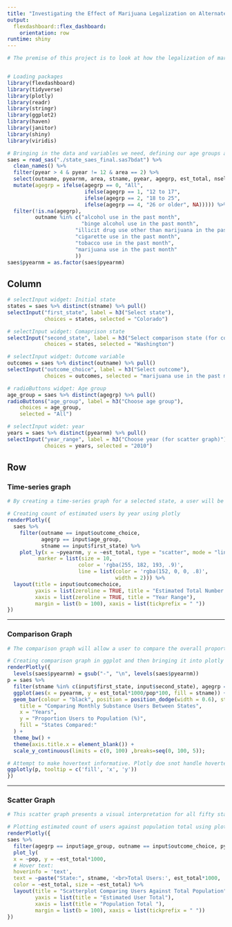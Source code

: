 ```yaml
---
title: "Investigating the Effect of Marijuana Legalization on Alternate Substance Use" 
output: 
  flexdashboard::flex_dashboard:
    orientation: row
runtime: shiny
---
```


```r
# The premise of this project is to look at how the legalization of marijuana has affected the use of other substances, such as illicit drugs, alcohol and cigarettes. The dataset being utilized comes from The National Survey on Drug Use and Health (NSDUH), which measures the prevalence and correlates of drug use in the United States both quarterly and annually. Furthermore, to investigate potential differences in states that have legalized marijuana from the period prior to legalization and after, through time-series graphs. Another important comparison to make would be between states that have legalized marijuana and those that haven't to better understand any potential changes in substance use due to legalization.


# Loading packages 
library(flexdashboard)
library(tidyverse)
library(plotly)
library(readr)
library(stringr)
library(ggplot2)
library(haven)
library(janitor)
library(shiny)
library(viridis)

# Bringing in the data and variables we need, defining our age groups and outcome variables.   
saes = read_sas("./state_saes_final.sas7bdat") %>%
  clean_names() %>% 
  filter(pyear > 4 & pyear != 12 & area == 2) %>% 
  select(outname, pyearnm, area, stname, pyear, agegrp, est_total, nsel, ncomp, pop) %>% 
  mutate(agegrp = ifelse(agegrp == 0, "All",
                         ifelse(agegrp == 1, "12 to 17",
                         ifelse(agegrp == 2, "18 to 25",
                         ifelse(agegrp == 4, "26 or older", NA))))) %>% 
  filter(!is.na(agegrp),
         outname %in% c("alcohol use in the past month", 
                        "binge alcohol use in the past month",
                      "illicit drug use other than marijuana in the past month",
                      "cigarette use in the past month",
                      "tobacco use in the past month",
                      "marijuana use in the past month"
                      )) 
saes$pyearnm = as.factor(saes$pyearnm)
```

Column {.sidebar}
-----------------------------------------------------------------------

```r
# selectInput widget: Initial state
states = saes %>% distinct(stname) %>% pull()
selectInput("first_state", label = h3("Select state"),
            choices = states, selected = "Colorado")

# selectInput widget: Comaprison state
selectInput("second_state", label = h3("Select comparison state (for comparison graph)"),
            choices = states, selected = "Washington")

# selectInput widget: Outcome variable 
outcomes = saes %>% distinct(outname) %>% pull()
selectInput("outcome_choice", label = h3("Select outcome"),
            choices = outcomes, selected = "marijuana use in the past month")

# radioButtons widget: Age group
age_group = saes %>% distinct(agegrp) %>% pull()
radioButtons("age_group", label = h3("Choose age group"),
    choices = age_group, 
    selected = "All")

# selectInput widet: year
years = saes %>% distinct(pyearnm) %>% pull()
selectInput("year_range", label = h3("Choose year (for scatter graph)"), 
            choices = years, selected = "2010")

```

Row {.tabset .tabset-fade}
-----------------------------------------------------------------------

### Time-series graph

```r
# By creating a time-series graph for a selected state, a user will be able to visualize the overall trend for a specific substance across the ten year time period. Users can view this across various age groups or for all age groups combined to view potential differences by age and by state.

# Creating count of estimated users by year using plotly
renderPlotly({
  saes %>% 
    filter(outname == input$outcome_choice,
           agegrp == input$age_group,
           stname == input$first_state) %>% 
    plot_ly(x = ~pyearnm, y = ~est_total, type = "scatter", mode = "lines+markers", hoverinfo = 'text', text = ~paste("Years:", pyearnm, '<br>', "Total count:", est_total),
          marker = list(size = 10,
                       color = 'rgba(255, 182, 193, .9)',
                       line = list(color = 'rgba(152, 0, 0, .8)',
                                   width = 2))) %>%
  layout(title = input$outcomechoice,
         yaxis = list(zeroline = TRUE, title = "Estimated Total Number of Users (in thousands)"),
         xaxis = list(zeroline = TRUE, title = "Year Range"),
         margin = list(b = 100), xaxis = list(tickprefix = " "))
})
```

-----------------------------------------------------------------------

### Comparison Graph

```r
# The comparison graph will allow a user to compare the overall proportion of substance users in a state for a specific substance by year and also to view overall trends across the time period. Users can view this across various age groups or for all age groups combined to view potential differences by age and by state. The graph will also allow users to look at one state solely without a comparison.   

# Creating comparison graph in ggplot and then bringing it into plotly using ggplotly
renderPlotly({
  levels(saes$pyearnm) = gsub("-", "\n", levels(saes$pyearnm))
p = saes %>%
  filter(stname %in% c(input$first_state, input$second_state), agegrp == input$age_group, outname == input$outcome_choice) %>%
  ggplot(aes(x = pyearnm, y = est_total*1000/pop*100, fill = stname)) +
  geom_bar(colour = "black", position = position_dodge(width = 0.6), stat = "identity") + labs(
    title = "Comparing Monthly Substance Users Between States",
    x = "Years",
    y = "Proportion Users to Population (%)",
    fill = "States Compared:"
  ) + 
  theme_bw() +
  theme(axis.title.x = element_blank()) +
  scale_y_continuous(limits = c(0, 100) ,breaks=seq(0, 100, 5));

# Attempt to make hovertext informative. Plotly doe snot handle hovertext well when creating the graph from ggplot
ggplotly(p, tooltip = c('fill', 'x', 'y'))
})

```

-----------------------------------------------------------------------

### Scatter Graph

```r
# This scatter graph presents a visual interpretation for all fifty states and the estimated total population that uses a specific substance relative to the total population for the given year selected. States with greater populations will be located farther on the right side of the graph and substances with greater estimated users will be located higher on the graph. This should provide users with a method of comparing states to one another relative to their population size.   

# Plotting estimated count of users against population total using plotly
renderPlotly({
saes %>%
  filter(agegrp == input$age_group, outname == input$outcome_choice, pyearnm == input$year_range) %>%
  plot_ly(
  x = ~pop, y = ~est_total*1000,
  # Hover text:
  hoverinfo = 'text',
  text = ~paste("State:", stname, '<br>Total Users:', est_total*1000, '<br>Population:', pop),
  color = ~est_total, size = ~est_total) %>%
  layout(title = "Scatterplot Comparing Users Against Total Population",
         yaxis = list(title = "Estimated User Total"),
         xaxis = list(title = "Population Total "),
         margin = list(b = 100), xaxis = list(tickprefix = " "))
})
```




